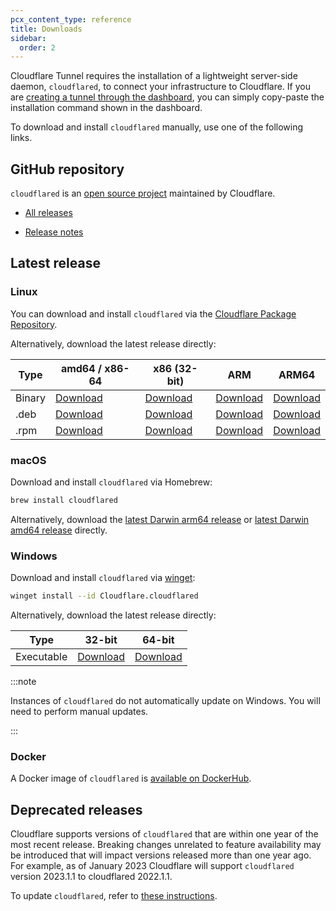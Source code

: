 ```yaml
---
pcx_content_type: reference
title: Downloads
sidebar:
  order: 2
---
```


Cloudflare Tunnel requires the installation of a lightweight server-side daemon, `cloudflared`, to connect your infrastructure to Cloudflare. If you are [creating a tunnel through the dashboard](/cloudflare-one/connections/connect-networks/get-started/create-remote-tunnel/), you can simply copy-paste the installation command shown in the dashboard.

To download and install `cloudflared` manually, use one of the following links.

## GitHub repository

`cloudflared` is an [open source project](https://github.com/cloudflare/cloudflared) maintained by Cloudflare.

- [All releases](https://github.com/cloudflare/cloudflared/releases)

- [Release notes](https://github.com/cloudflare/cloudflared/blob/master/RELEASE_NOTES)

## Latest release

### Linux

You can download and install `cloudflared` via the [Cloudflare Package Repository](https://pkg.cloudflare.com/).

Alternatively, download the latest release directly:

| Type   | amd64 / x86-64                                                                                              | x86 (32-bit)                                                                                             | ARM                                                                                                      | ARM64                                                                                                        |
| ------ | ----------------------------------------------------------------------------------------------------------- | -------------------------------------------------------------------------------------------------------- | -------------------------------------------------------------------------------------------------------- | ------------------------------------------------------------------------------------------------------------ |
| Binary | [Download](https://github.com/cloudflare/cloudflared/releases/latest/download/cloudflared-linux-amd64)      | [Download](https://github.com/cloudflare/cloudflared/releases/latest/download/cloudflared-linux-386)     | [Download](https://github.com/cloudflare/cloudflared/releases/latest/download/cloudflared-linux-arm)     | [Download](https://github.com/cloudflare/cloudflared/releases/latest/download/cloudflared-linux-arm64)       |
| .deb   | [Download](https://github.com/cloudflare/cloudflared/releases/latest/download/cloudflared-linux-amd64.deb)  | [Download](https://github.com/cloudflare/cloudflared/releases/latest/download/cloudflared-linux-386.deb) | [Download](https://github.com/cloudflare/cloudflared/releases/latest/download/cloudflared-linux-arm.deb) | [Download](https://github.com/cloudflare/cloudflared/releases/latest/download/cloudflared-linux-arm64.deb)   |
| .rpm   | [Download](https://github.com/cloudflare/cloudflared/releases/latest/download/cloudflared-linux-x86_64.rpm) | [Download](https://github.com/cloudflare/cloudflared/releases/latest/download/cloudflared-linux-386.rpm) | [Download](https://github.com/cloudflare/cloudflared/releases/latest/download/cloudflared-linux-arm.rpm) | [Download](https://github.com/cloudflare/cloudflared/releases/latest/download/cloudflared-linux-aarch64.rpm) |

### macOS

Download and install `cloudflared` via Homebrew:

```sh
brew install cloudflared
```

Alternatively, download the [latest Darwin arm64 release](https://github.com/cloudflare/cloudflared/releases/latest/download/cloudflared-darwin-arm64.tgz) or [latest Darwin amd64 release](https://github.com/cloudflare/cloudflared/releases/latest/download/cloudflared-darwin-amd64.tgz) directly.

### Windows

Download and install `cloudflared` via [winget](https://learn.microsoft.com/en-us/windows/package-manager/winget/):

```bash
winget install --id Cloudflare.cloudflared
```

Alternatively, download the latest release directly:

| Type       | 32-bit                                                                                                     | 64-bit                                                                                                       |
| ---------- | ---------------------------------------------------------------------------------------------------------- | ------------------------------------------------------------------------------------------------------------ |
| Executable | [Download](https://github.com/cloudflare/cloudflared/releases/latest/download/cloudflared-windows-386.exe) | [Download](https://github.com/cloudflare/cloudflared/releases/latest/download/cloudflared-windows-amd64.exe) |

:::note

Instances of `cloudflared` do not automatically update on Windows. You will need to perform manual updates.

:::

### Docker

A Docker image of `cloudflared` is [available on DockerHub](https://hub.docker.com/r/cloudflare/cloudflared).

## Deprecated releases

Cloudflare supports versions of `cloudflared` that are within one year of the most recent release. Breaking changes unrelated to feature availability may be introduced that will impact versions released more than one year ago. For example, as of January 2023 Cloudflare will support `cloudflared` version 2023.1.1 to cloudflared 2022.1.1.

To update `cloudflared`, refer to [these instructions](/cloudflare-one/connections/connect-networks/downloads/update-cloudflared/).
